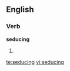 
==English==

===Verb===
'''seducing'''

# {{present participle of|[[seduce]]}}

[[te:seducing]]
[[vi:seducing]]